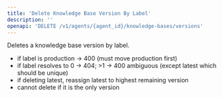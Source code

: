 ```yaml
---
title: 'Delete Knowledge Base Version By Label'
description: ''
openapi: 'DELETE /v1/agents/{agent_id}/knowledge-bases/versions'
---
```


Deletes a knowledge base version by label.

- if label is production -> 400 (must move production first)
- if label resolves to 0 -> 404; >1 -> 400 ambiguous (except latest which should be unique)
- if deleting latest, reassign latest to highest remaining version
- cannot delete if it is the only version
